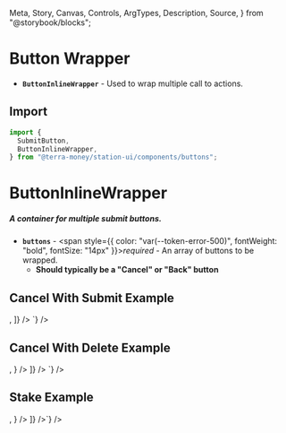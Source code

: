  Meta,
  Story,
  Canvas,
  Controls,
  ArgTypes,
  Description,
  Source,
} from "@storybook/blocks";

<Meta title="Components/Buttons/Wrappers/ButtonInlineWrapper" />

# Button Wrapper

- **`ButtonInlineWrapper`** - Used to wrap multiple call to actions.

## Import

```jsx
import {
  SubmitButton,
  ButtonInlineWrapper,
} from "@terra-money/station-ui/components/buttons";
```

# ButtonInlineWrapper

##### A container for multiple submit buttons.

- **`buttons`** - <span style={{ color: "var(--token-error-500)", fontWeight: "bold", fontSize: "14px" }}>_required_</span> - An array of buttons to be wrapped.
  - **Should typically be a "Cancel" or "Back" button**

## Cancel With Submit Example

<div className="story_with_source_below">
  <Canvas of={ButtonInlineWrapperStories.CancelWithSubmit} />
  <Source
    code={`<ButtonInlineWrapper 
      buttons={[
        <SubmitButton
          variant='secondary'
          label='Cancel'
        />,
        <SubmitButton
          variant='primary'
          label='Submit'
        />
  ]} /> 
`}
  />
</div>

## Cancel With Delete Example

<div className="story_with_source_below">
  <Canvas of={ButtonInlineWrapperStories.CancelWithDelete} />
  <Source
    code={`<ButtonInlineWrapper
    buttons={[
      <SubmitButton
        variant='secondary'
        label='Cancel'
      />,
    <SubmitButton
        variant='warning'
        label='Delete'
        icon={<TrashCan fill='var(--token-error-500)' stroke='var(--token-error-500)' />}
      />
    ]}
    />
    `}
  />
</div>

## Stake Example

<div className="story_with_source_below">
  <Canvas of={ButtonInlineWrapperStories.StakeExample} />
  <Source
    code={`<ButtonInlineWrapper
    buttons={[
      <SubmitButton
        variant='secondary'
        label='Claim Rewards'
      />,
        <SubmitButton
            variant='primary'
            label='Stake'
            icon={<Stake fill='var(--token-light-white)' />}
            />
    ]}
    />`}
  />
</div>
